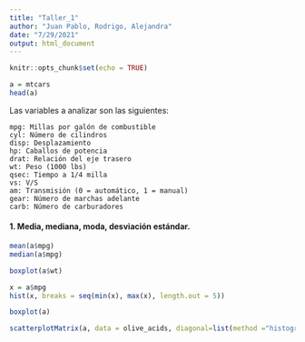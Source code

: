 ```yaml
---
title: "Taller_1"
author: "Juan Pablo, Rodrigo, Alejandra"
date: "7/29/2021"
output: html_document
---
```


```r
knitr::opts_chunk$set(echo = TRUE)
```


```r
a = mtcars
head(a)
```

Las variables a analizar son las siguientes:

    mpg: Millas por galón de combustible
    cyl: Número de cilindros
    disp: Desplazamiento
    hp: Caballos de potencia
    drat: Relación del eje trasero
    wt: Peso (1000 lbs)
    qsec: Tiempo a 1/4 milla
    vs: V/S
    am: Transmisión (0 = automático, 1 = manual)
    gear: Número de marchas adelante
    carb: Número de carburadores
    
#### 1. Media, mediana, moda, desviación estándar.

```r
mean(a$mpg)
median(a$mpg)
```

```r
boxplot(a$wt)
```

```r
x = a$mpg
hist(x, breaks = seq(min(x), max(x), length.out = 5))
```

```r
boxplot(a)
```


```r
scatterplotMatrix(a, data = olive_acids, diagonal=list(method ="histogram"))
```